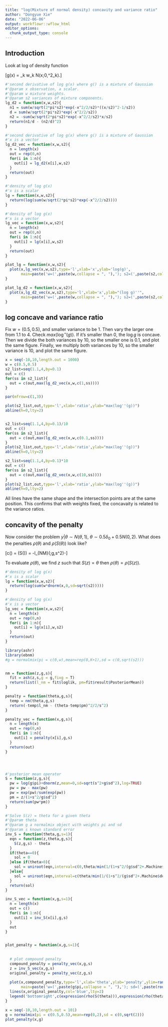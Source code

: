 ```yaml
---
title: "log(Mixture of normal density) concavity and variance ratio"
author: "Dongyue Xie"
date: "2022-06-06"
output: workflowr::wflow_html
editor_options:
  chunk_output_type: console
---
```


## Introduction

Look at log of density function 

\[g(x) = \sum_k w_k N(x;0,\sigma^2_k).\]



```r
#'second derivative of log g(x) where g() is a mixture of Gaussian
#'@param x observation, a scalar.
#'@param w mixture weights.
#'@param s2 variances of mixture components.
lg_d2 = function(x,w,s2){
  n1 = sum(w/sqrt(2*pi*s2)*exp(-x^2/2/s2)*((x/s2)^2-1/s2))
  d = sum(w/sqrt(2*pi*s2)*exp(-x^2/2/s2))
  n2 = -sum(w/sqrt(2*pi*s2)*exp(-x^2/2/s2)*x/s2)
  return(n1/d - (n2/d)^2)
}

#'second derivative of log g(x) where g() is a mixture of Gaussian
#'x is a vector
lg_d2_vec = function(x,w,s2){
  n = length(x)
  out = rep(0,n)
  for(i in 1:n){
    out[i] = lg_d2(x[i],w,s2)
  }
  return(out)
}

#'density of log g(x)
#'x is a scalar
lg = function(x,w,s2){
  return(log(sum(w/sqrt(2*pi*s2)*exp(-x^2/2/s2))))
}

#'density of log g(x)
#'x is a vector
lg_vec = function(x,w,s2){
  n = length(x)
  out = rep(0,n)
  for(i in 1:n){
    out[i] = lg(x[i],w,s2)
  }
  return(out)
}

plot_lg = function(x,w,s2){
  plot(x,lg_vec(x,w,s2),type='l',xlab='x',ylab='log(g)',
       main=paste('w=(',paste(w,collapse = ", "),'); s2=(',paste(s2,collapse = ", "),')',sep=''))
}

plot_lg_d2 = function(x,w,s2){
  plot(x,lg_d2_vec(x,w,s2),type='l',xlab='x',ylab="(log g)''",
       main=paste('w=(',paste(w,collapse = ", "),'); s2=(',paste(s2,collapse = ", "),')',sep=''))
}
```

## log concave and variance ratio

Fix $w=(0.5,0.5)$, and smaller variance to be 1. Then vary the larger one from 1.1 to 4. Check $max(\log''(g))$. If it's smaller than 0, the $\log g$ is concave. Then we divide the both variances by 10, so the smaller one is 0.1, and plot the same figure. Finally, we multiply both variances by 10, so the smaller variance is 10, and plot the same figure.

```r
x = seq(-10,10,length.out = 1000)
w = c(0.5,0.5)
s2_list=seq(1.1,4,by=0.1)
out = c()
for(ss in s2_list){
  out = c(out,max(lg_d2_vec(x,w,c(1,ss))))
}

par(mfrow=c(1,3))

plot(s2_list,out,type='l',xlab='ratio',ylab="max(log''(g))")
abline(h=0,lty=2)


s2_list=seq(1.1,4,by=0.1)/10
out = c()
for(ss in s2_list){
  out = c(out,max(lg_d2_vec(x,w,c(0.1,ss))))
}
plot(s2_list,out,type='l',xlab='ratio',ylab="max(log''(g))")
abline(h=0,lty=2)

s2_list=seq(1.1,4,by=0.1)*10
out = c()
for(ss in s2_list){
  out = c(out,max(lg_d2_vec(x,w,c(10,ss))))
}
plot(s2_list,out,type='l',xlab='ratio',ylab="max(log''(g))")
abline(h=0,lty=2)
```

All lines have the same shape and the intersection points are at the same position. This confirms that with weights fixed, the concavaity is related to the variance ratios.


## concavity of the penalty

Now consider the problem $y|\theta\sim N(\theta,1)$, $\theta\sim 0.5\delta_0+0.5N(0,2)$. What does the penalties $\rho(\theta)$ and $\rho(S(\theta))$ look like?

\[c(\theta) = \rho(S(\theta)) = -l_{NM}(\theta;g,s^2)-\frac{(\theta-S_{g,s}(\theta))^2}{2s^2}\]

To evaluate $\rho(\theta)$, we find $z$ such that $S(z) = \theta$ then $\rho(\theta) = \rho(S(z))$.

```r
#'density of log g(x)
#'x is a scalar
lg = function(x,w,s2){
  return(log(sum(w*dnorm(x,0,sd=sqrt(s2)))))
}

#'density of log g(x)
#'x is a vector
lg_vec = function(x,w,s2){
  n = length(x)
  out = rep(0,n)
  for(i in 1:n){
    out[i] = lg(x[i],w,s2)
  }
  return(out)
}
```

```r
library(ashr)
library(ebnm)
#g = normalmix(pi = c(0,w),mean=rep(0,K+1),sd = c(0,sqrt(s2)))


nm = function(z,g,s){
  fit = ash(z,s,g = g,fixg = T)
  return(list(l_nm = fit$loglik, pm=fit$result$PosteriorMean))
}

penalty = function(theta,g,s){
  temp = nm(theta,g,s)
  return(-temp$l_nm - (theta-temp$pm)^2/2/s^2)
}

penalty_vec = function(x,g,s){
  n = length(x)
  out = rep(0,n)
  for(i in 1:n){
    out[i] = penalty(x[i],g,s)
  }
  return(out)
}




#'posterior mean operator
S = function(z,g,s){
  pw = log(g$pi)+dnorm(z,mean=0,sd=sqrt(s^2+g$sd^2),log=TRUE)
  pw = pw - max(pw)
  pw = exp(pw)/sum(exp(pw))
  pm = z/(1+s^2/g$sd^2)
  return(sum(pw*pm))
}

#'Solve S(z) = theta for a given theta
#'@param theta 
#'@param g a normalmix object with weights pi and sd
#'@param s known standard error
inv_S = function(theta,g,s=1){
  eqn = function(z,theta,g,s){
    S(z,g,s) - theta
  }
  if(theta==0){
    sol = 0
  }else if(theta>0){
    sol = uniroot(eqn,interval=c(0,theta/min(1/(1+s^2/(g$sd^2+.Machine$double.eps)))),theta=theta,g=g,s=s)$root
  }else{
    sol = uniroot(eqn,interval=c(theta/min(1/(1+s^2/(g$sd^2+.Machine$double.eps))),0),theta=theta,g=g,s=s)$root
  }
  return(sol)
}

inv_S_vec = function(x,g,s=1){
  n = length(x)
  out = c()
  for(i in 1:n){
    out[i] = inv_S(x[i],g,s)
  }
  out
}


plot_penalty = function(x,g,s=1){
  
  
  # plot compound penalty
  compound_penalty = penalty_vec(x,g,s)
  z = inv_S_vec(x,g,s)
  original_penalty = penalty_vec(z,g,s)
  
  plot(x,compound_penalty,type='l',xlab='theta',ylab='penalty',ylim=range(c(compound_penalty,original_penalty)),
       main=paste('w=(',paste(g$pi,collapse = ", "),'); sd=(',paste(round(g$sd,2),collapse = ", "),')',sep=''))
  lines(x,original_penalty,col='blue',lty=2)
  legend('bottomright',c(expression(rho(S(theta))),expression(rho(theta))),lty=c(1,2),col=c(1,'blue'))
}

```

```r
x = seq(-10,10,length.out = 101)
g = normalmix(pi = c(0.5,0.5),mean=rep(0,2),sd = c(0,sqrt(2)))
plot_penalty(x,g)
```

